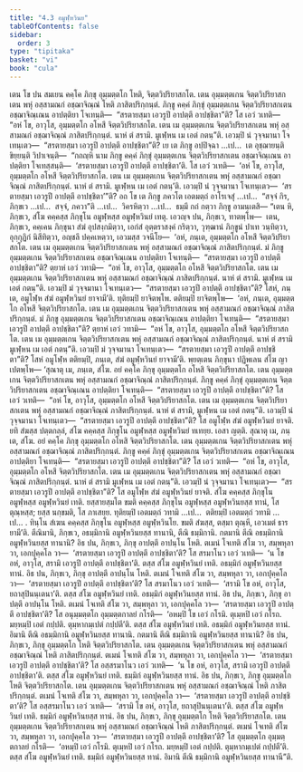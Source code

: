 ```yaml
---
title: "4.3 อมูฬฺหวินย"
tableOfContents: false
sidebar:
  order: 3
type: "tipitaka"
basket: "vi"
book: "cula"
---
```



<DynamicBreadcrumb />

<Division number="196" book="cula">

<Paragraph number="827" book="cula">
เตน โข ปน สมเยน คคฺโค ภิกฺขุ อุมฺมตฺตโก โหติ, จิตฺตวิปริยาสกโต. เตน อุมฺมตฺตเกน จิตฺตวิปริยาสกเตน พหุํ อสฺสามณกํ อชฺฌาจิณฺณํ โหติ ภาสิตปริกฺกนฺตํ. ภิกฺขู คคฺคํ ภิกฺขุํ อุมฺมตฺตเกน จิตฺตวิปริยาสกเตน อชฺฌาจิณฺเณน อาปตฺติยา โจเทนฺติ—  “สรตายสฺมา เอวรูปึ อาปตฺตึ อาปชฺชิตา”ติ? โส เอวํ วเทติ—  “อหํ โข, อาวุโส, อุมฺมตฺตโก อโหสึ จิตฺตวิปริยาสกโต. เตน เม อุมฺมตฺตเกน จิตฺตวิปริยาสกเตน พหุํ อสฺสามณกํ อชฺฌาจิณฺณํ ภาสิตปริกฺกนฺตํ. นาหํ ตํ สรามิ. มูเฬฺหน เม เอตํ กตนฺ”ติ. เอวมฺปิ นํ วุจฺจมานา โจเทนฺเตว—  “สรตายสฺมา เอวรูปึ อาปตฺตึ อาปชฺชิตา”ติ? เย เต ภิกฺขู อปฺปิจฺฉา …เป…  เต อุชฺฌายนฺติ ขิยฺยนฺติ วิปาเจนฺติ—  “กถญฺหิ นาม ภิกฺขู คคฺคํ ภิกฺขุํ อุมฺมตฺตเกน จิตฺตวิปริยาสกเตน อชฺฌาจิณฺเณน อาปตฺติยา โจเทสฺสนฺติ—  ‘สรตายสฺมา เอวรูปึ อาปตฺตึ อาปชฺชิตา’ติ. โส เอวํ วเทติ—  ‘อหํ โข, อาวุโส, อุมฺมตฺตโก อโหสึ จิตฺตวิปริยาสกโต. เตน เม อุมฺมตฺตเกน จิตฺตวิปริยาสกเตน พหุํ อสฺสามณกํ อชฺฌาจิณฺณํ ภาสิตปริกฺกนฺตํ. นาหํ ตํ สรามิ. มูเฬฺหน เม เอตํ กตนฺ’ติ. เอวมฺปิ นํ วุจฺจมานา โจเทนฺเตว—  ‘สรตายสฺมา เอวรูปึ อาปตฺตึ อาปชฺชิตา’”ติ? อถ โข เต ภิกฺขู ภควโต เอตมตฺถํ อาโรเจสุํ …เป…  “สจฺจํ กิร, ภิกฺขเว …เป…  สจฺจํ, ภควา”ติ …เป…  วิครหิตฺวา …เป…  ธมฺมึ กถํ กตฺวา ภิกฺขู อามนฺเตสิ—
</Paragraph>

<Paragraph number="828" book="cula">
“เตน หิ, ภิกฺขเว, สํโฆ คคฺคสฺส ภิกฺขุโน อมูฬฺหสฺส อมูฬฺหวินยํ เทตุ. เอวญฺจ ปน, ภิกฺขเว, ทาตพฺโพ—  เตน, ภิกฺขเว, คคฺเคน ภิกฺขุนา สํฆํ อุปสงฺกมิตฺวา, เอกํสํ อุตฺตราสงฺคํ กริตฺวา, วุฑฺฒานํ ภิกฺขูนํ ปาเท วนฺทิตฺวา, อุกฺกุฏิกํ นิสีทิตฺวา, อญฺชลึ ปคฺคเหตฺวา, เอวมสฺส วจนีโย—  ‘อหํ, ภนฺเต, อุมฺมตฺตโก อโหสึ จิตฺตวิปริยาสกโต. เตน เม อุมฺมตฺตเกน จิตฺตวิปริยาสกเตน พหุํ อสฺสามณกํ อชฺฌาจิณฺณํ ภาสิตปริกฺกนฺตํ. มํ ภิกฺขู อุมฺมตฺตเกน จิตฺตวิปริยาสกเตน อชฺฌาจิณฺเณน อาปตฺติยา โจเทนฺติ—  “สรตายสฺมา เอวรูปึ อาปตฺตึ อาปชฺชิตา”ติ? ตฺยาหํ เอวํ วทามิ—  “อหํ โข, อาวุโส, อุมฺมตฺตโก อโหสึ จิตฺตวิปริยาสกโต. เตน เม อุมฺมตฺตเกน จิตฺตวิปริยาสกเตน พหุํ อสฺสามณกํ อชฺฌาจิณฺณํ ภาสิตปริกฺกนฺตํ. นาหํ ตํ สรามิ. มูเฬฺหน เม เอตํ กตนฺ”ติ. เอวมฺปิ มํ วุจฺจมานา โจเทนฺเตว—  “สรตายสฺมา เอวรูปึ อาปตฺตึ อาปชฺชิตา”ติ? โสหํ, ภนฺเต, อมูโฬฺห สํฆํ อมูฬฺหวินยํ ยาจามี’ติ. ทุติยมฺปิ ยาจิตพฺโพ. ตติยมฺปิ ยาจิตพฺโพ—  ‘อหํ, ภนฺเต, อุมฺมตฺตโก อโหสึ จิตฺตวิปริยาสกโต. เตน เม อุมฺมตฺตเกน จิตฺตวิปริยาสกเตน พหุํ อสฺสามณกํ อชฺฌาจิณฺณํ ภาสิตปริกฺกนฺตํ. มํ ภิกฺขู อุมฺมตฺตเกน จิตฺตวิปริยาสกเตน อชฺฌาจิณฺเณน อาปตฺติยา โจเทนฺติ—  “สรตายสฺมา เอวรูปึ อาปตฺตึ อาปชฺชิตา”ติ? ตฺยาหํ เอวํ วทามิ—  “อหํ โข, อาวุโส, อุมฺมตฺตโก อโหสึ จิตฺตวิปริยาสกโต. เตน เม อุมฺมตฺตเกน จิตฺตวิปริยาสกเตน พหุํ อสฺสามณกํ อชฺฌาจิณฺณํ ภาสิตปริกฺกนฺตํ. นาหํ ตํ สรามิ มูเฬฺหน เม เอตํ กตนฺ”ติ. เอวมฺปิ มํ วุจฺจมานา โจเทนฺเตว—  “สรตายสฺมา เอวรูปึ อาปตฺตึ อาปชฺชิตา”ติ? โสหํ อมูโฬฺห ตติยมฺปิ, ภนฺเต, สํฆํ อมูฬฺหวินยํ ยาจามี’ติ. พฺยตฺเตน ภิกฺขุนา ปฏิพเลน สํโฆ ญาเปตพฺโพ—
</Paragraph>

</Division>
<Division number="197" book="cula">

<Paragraph number="829" book="cula">
‘สุณาตุ เม, ภนฺเต, สํโฆ. อยํ คคฺโค ภิกฺขุ อุมฺมตฺตโก อโหสิ จิตฺตวิปริยาสกโต. เตน อุมฺมตฺตเกน จิตฺตวิปริยาสกเตน พหุํ อสฺสามณกํ อชฺฌาจิณฺณํ ภาสิตปริกฺกนฺตํ. ภิกฺขู คคฺคํ ภิกฺขุํ อุมฺมตฺตเกน จิตฺตวิปริยาสกเตน อชฺฌาจิณฺเณน อาปตฺติยา โจเทนฺติ—  “สรตายสฺมา เอวรูปึ อาปตฺตึ อาปชฺชิตา”ติ? โส เอวํ วเทติ—  “อหํ โข, อาวุโส, อุมฺมตฺตโก อโหสึ จิตฺตวิปริยาสกโต. เตน เม อุมฺมตฺตเกน จิตฺตวิปริยาสกเตน พหุํ อสฺสามณกํ อชฺฌาจิณฺณํ ภาสิตปริกฺกนฺตํ. นาหํ ตํ สรามิ, มูเฬฺหน เม เอตํ กตนฺ”ติ. เอวมฺปิ นํ วุจฺจมานา โจเทนฺเตว—  “สรตายสฺมา เอวรูปึ อาปตฺตึ อาปชฺชิตา”ติ? โส อมูโฬฺห สํฆํ อมูฬฺหวินยํ ยาจติ. ยทิ สํฆสฺส ปตฺตกลฺลํ, สํโฆ คคฺคสฺส ภิกฺขุโน อมูฬฺหสฺส อมูฬฺหวินยํ ทเทยฺย. เอสา ญตฺติ.
</Paragraph>

<Paragraph number="830" book="cula">
สุณาตุ เม, ภนฺเต, สํโฆ. อยํ คคฺโค ภิกฺขุ อุมฺมตฺตโก อโหสิ จิตฺตวิปริยาสกโต. เตน อุมฺมตฺตเกน จิตฺตวิปริยาสกเตน พหุํ อสฺสามณกํ อชฺฌาจิณฺณํ ภาสิตปริกฺกนฺตํ. ภิกฺขู คคฺคํ ภิกฺขุํ อุมฺมตฺตเกน จิตฺตวิปริยาสกเตน อชฺฌาจิณฺเณน อาปตฺติยา โจเทนฺติ—  “สรตายสฺมา เอวรูปึ อาปตฺตึ อาปชฺชิตา”ติ? โส เอวํ วเทติ—  “อหํ โข, อาวุโส, อุมฺมตฺตโก อโหสึ จิตฺตวิปริยาสกโต. เตน เม อุมฺมตฺตเกน จิตฺตวิปริยาสกเตน พหุํ อสฺสามณกํ อชฺฌาจิณฺณํ ภาสิตปริกฺกนฺตํ. นาหํ ตํ สรามิ มูเฬฺหน เม เอตํ กตนฺ”ติ. เอวมฺปิ นํ วุจฺจมานา โจเทนฺเตว—  “สรตายสฺมา เอวรูปึ อาปตฺตึ อาปชฺชิตา”ติ? โส อมูโฬฺห สํฆํ อมูฬฺหวินยํ ยาจติ. สํโฆ คคฺคสฺส ภิกฺขุโน อมูฬฺหสฺส อมูฬฺหวินยํ เทติ. ยสฺสายสฺมโต ขมติ คคฺคสฺส ภิกฺขุโน อมูฬฺหสฺส อมูฬฺหวินยสฺส ทานํ, โส ตุณฺหสฺส; ยสฺส นกฺขมติ, โส ภาเสยฺย.
</Paragraph>

<Paragraph number="831" book="cula">
ทุติยมฺปิ เอตมตฺถํ วทามิ …เป…  ตติยมฺปิ เอตมตฺถํ วทามิ …เป… .
</Paragraph>

<Paragraph number="832" book="cula">
ทินฺโน สํเฆน คคฺคสฺส ภิกฺขุโน อมูฬฺหสฺส อมูฬฺหวินโย. ขมติ สํฆสฺส, ตสฺมา ตุณฺหี, เอวเมตํ ธารยามี’ติ.
</Paragraph>

</Division>
<Division number="198" book="cula">

<Paragraph number="833" book="cula">
ตีณิมานิ, ภิกฺขเว, อธมฺมิกานิ อมูฬฺหวินยสฺส ทานานิ, ตีณิ ธมฺมิกานิ. กตมานิ ตีณิ อธมฺมิกานิ อมูฬฺหวินยสฺส ทานานิ?
</Paragraph>

<Paragraph number="834" book="cula">
อิธ ปน, ภิกฺขเว, ภิกฺขุ อาปตฺตึ อาปนฺโน โหติ. ตเมนํ โจเทติ สํโฆ วา, สมฺพหุลา วา, เอกปุคฺคโล วา—  ‘สรตายสฺมา เอวรูปึ อาปตฺตึ อาปชฺชิตา’ติ? โส สรมาโนว เอวํ วเทติ—  ‘น โข อหํ, อาวุโส, สรามิ เอวรูปึ อาปตฺตึ อาปชฺชิตา’ติ. ตสฺส สํโฆ อมูฬฺหวินยํ เทติ. อธมฺมิกํ อมูฬฺหวินยสฺส ทานํ.
</Paragraph>

<Paragraph number="835" book="cula">
อิธ ปน, ภิกฺขเว, ภิกฺขุ อาปตฺตึ อาปนฺโน โหติ. ตเมนํ โจเทติ สํโฆ วา, สมฺพหุลา วา, เอกปุคฺคโล วา—  ‘สรตายสฺมา เอวรูปึ อาปตฺตึ อาปชฺชิตา’ติ? โส สรมาโนว เอวํ วเทติ—  ‘สรามิ โข อหํ, อาวุโส, ยถาสุปินนฺเตนา’ติ. ตสฺส สํโฆ อมูฬฺหวินยํ เทติ. อธมฺมิกํ อมูฬฺหวินยสฺส ทานํ.
</Paragraph>

<Paragraph number="836" book="cula">
อิธ ปน, ภิกฺขเว, ภิกฺขุ อาปตฺตึ อาปนฺโน โหติ. ตเมนํ โจเทติ สํโฆ วา, สมฺพหุลา วา, เอกปุคฺคโล วา—  ‘สรตายสฺมา เอวรูปึ อาปตฺตึ อาปชฺชิตา’ติ? โส อนุมฺมตฺตโก อุมฺมตฺตกาลยํ กโรติ—  ‘อหมฺปิ โข เอวํ กโรมิ. ตุเมฺหปิ เอวํ กโรถ. มยฺหมฺปิ เอตํ กปฺปติ. ตุมฺหากมฺเปตํ กปฺปตี’ติ. ตสฺส สํโฆ อมูฬฺหวินยํ เทติ. อธมฺมิกํ อมูฬฺหวินยสฺส ทานํ. อิมานิ ตีณิ อธมฺมิกานิ อมูฬฺหวินยสฺส ทานานิ.
</Paragraph>

</Division>
<Division number="199" book="cula">

<Paragraph number="837" book="cula">
กตมานิ ตีณิ ธมฺมิกานิ อมูฬฺหวินยสฺส ทานานิ?
</Paragraph>

<Paragraph number="838" book="cula">
อิธ ปน, ภิกฺขเว, ภิกฺขุ อุมฺมตฺตโก โหติ จิตฺตวิปริยาสกโต. เตน อุมฺมตฺตเกน จิตฺตวิปริยาสกเตน พหุํ อสฺสามณกํ อชฺฌาจิณฺณํ โหติ ภาสิตปริกฺกนฺตํ. ตเมนํ โจเทติ สํโฆ วา, สมฺพหุลา วา, เอกปุคฺคโล วา—  ‘สรตายสฺมา เอวรูปึ อาปตฺตึ อาปชฺชิตา’ติ? โส อสฺสรมาโนว เอวํ วเทติ—  ‘น โข อหํ, อาวุโส, สรามิ เอวรูปึ อาปตฺตึ อาปชฺชิตา’ติ. ตสฺส สํโฆ อมูฬฺหวินยํ เทติ. ธมฺมิกํ อมูฬฺหวินยสฺส ทานํ.
</Paragraph>

<Paragraph number="839" book="cula">
อิธ ปน, ภิกฺขเว, ภิกฺขุ อุมฺมตฺตโก โหติ จิตฺตวิปริยาสกโต. เตน อุมฺมตฺตเกน จิตฺตวิปริยาสกเตน พหุํ อสฺสามณกํ อชฺฌาจิณฺณํ โหติ ภาสิตปริกฺกนฺตํ. ตเมนํ โจเทติ สํโฆ วา, สมฺพหุลา วา, เอกปุคฺคโล วา—  ‘สรตายสฺมา เอวรูปึ อาปตฺตึ อาปชฺชิตา’ติ? โส อสฺสรมาโนว เอวํ วเทติ—  ‘สรามิ โข อหํ, อาวุโส, ยถาสุปินนฺเตนา’ติ. ตสฺส สํโฆ อมูฬฺหวินยํ เทติ. ธมฺมิกํ อมูฬฺหวินยสฺส ทานํ.
</Paragraph>

<Paragraph number="840" book="cula">
อิธ ปน, ภิกฺขเว, ภิกฺขุ อุมฺมตฺตโก โหติ จิตฺตวิปริยาสกโต. เตน อุมฺมตฺตเกน จิตฺตวิปริยาสกเตน พหุํ อสฺสามณกํ อชฺฌาจิณฺณํ โหติ ภาสิตปริกฺกนฺตํ. ตเมนํ โจเทติ สํโฆ วา, สมฺพหุลา วา, เอกปุคฺคโล วา—  ‘สรตายสฺมา เอวรูปึ อาปตฺตึ อาปชฺชิตา’ติ? โส อุมฺมตฺตโก อุมฺมตฺตกาลยํ กโรติ—  ‘อหมฺปิ เอวํ กโรมิ. ตุเมฺหปิ เอวํ กโรถ. มยฺหมฺปิ เอตํ กปฺปติ. ตุมฺหากมฺเปตํ กปฺปตี’ติ. ตสฺส สํโฆ อมูฬฺหวินยํ เทติ. ธมฺมิกํ อมูฬฺหวินยสฺส ทานํ. อิมานิ ตีณิ ธมฺมิกานิ อมูฬฺหวินยสฺส ทานานี”ติ.
</Paragraph>
</Division>